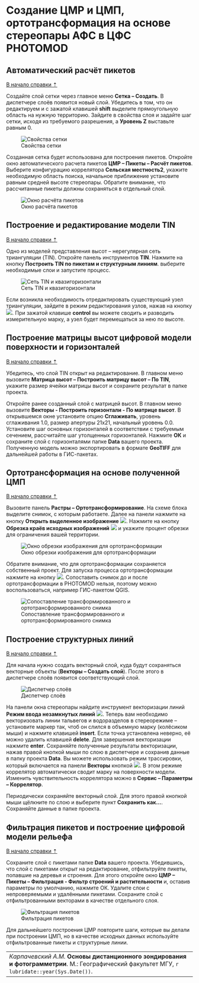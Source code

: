 # Создание ЦМР и ЦМП, ортотрансформация на основе стереопары АФС в ЦФС PHOTOMOD {#photomod_DEM}


## Автоматический расчёт пикетов {#photomod_DEM-pikets}
[В начало справки ⇡](#photomod_DEM)


Создайте слой сетки через главное меню **Сетка – Создать**. В диспетчере слоёв появится новый слой. Убедитесь в том, что он редактируем и с зажатой клавишей **shift**  выделите прямоугольную область на нужную территорию. Зайдите в свойства слоя и задайте шаг сетки, исходя из требуемого разрешения, а **Уровень Z** выставьте равным 0.


![Свойства сетки](images\Ref16\Grid_Properties.png)


Созданная сетка будет использована для построения пикетов. Откройте окно автоматического расчета пикетов **ЦМР – Пикеты – Расчёт пикетов**. Выберите конфигурацию коррелятора **Сельская местность2**, укажите необходимую область поиска, начальное приближение установите равным средней высоте стереопары. Обратите внимание, что рассчитанные пикеты должны сохраняться в отдельный слой.


![Окно расчёта пикетов](images\Ref16\Piket_Calculation.png)


## Построение и редактирование модели TIN {#photomod_DEM-TIN}
[В начало справки ⇡](#photomod_DEM)


Одно из моделей представления высот – нерегулярная сеть триангуляции (TIN). Откройте панель инструментов **TIN**. Нажмите на кнопку **Построить TIN по пикетам и структурным линиям**. выберите необходимые слои и запустите процесс.


![Сеть TIN и квазигоризонтали](images\Ref16\TIN.png)


Если возникла необходимость отредактировать существующий узел триангуляции, зайдите в режим редактирования узлов, нажав на кнопку ![](images\Ref16\Vertex_Edit.png). При зажатой клавише **control** вы можете сводить и разводить измерительную марку, а узел будет перемещаться за нею по высоте.


## Построение матрицы высот цифровой модели поверхности и горизонталей {#photomod_DEM-H_matrix}
[В начало справки ⇡](#photomod_DEM)


Убедитесь, что слой TIN открыт на редактирование. В главном меню вызовите **Матрица высот – Построить матрицу высот – По TIN**, укажите размер ячейки матрицы высот и сохраните результат в папке проекта.


Откройте ранее созданный слой с матрицей высот. В главном меню вызовите **Векторы - Построить горизонтали - По матрице высот**. В открывшемся окне установите опцию **Сглаживать**, уровень сглаживания 1.0, размер апертуры 21x21, начальный уровень 0.0. Установите шаг основных горизонталей в соответствии с требуемым сечением, рассчитайте шаг утолщенных горизонталей. Нажмите **ОК** и сохраните слой с горизонталями папке **Data** вашего проекта. Полученную модель можно экспортировать в формате **GeoTIFF** для дальнейшей работы в ГИС-пакетах.


## Ортотрансформация на основе полученной ЦМП {#photomod_DEM-Orthorectification}
[В начало справки ⇡](#photomod_DEM)


Вызовите панель **Растры – Ортотрансформирование**. На схеме блока выделите снимок, с которым работаете. Далее на панели нажмите на кнопку **Открыть выделенное изображение** ![](images\Ref16\Select.png). Нажмите на кнопку **Обрезка краёв исходных изображений** ![](images\Ref16\Clip2.png) и укажите процент обрезки для ограничения вашей территории.


![Окно обрезки изображения для ортотрансформации](images\Ref16\Clip.png)


Обратите внимание, что для ортотрансформации сохраняется собственный проект. Для запуска процесса ортотрансформации нажмите на кнопку ![](images\Ref16\Run.png). Сопоставить снимок до и после ортотрансформации в PHOTOMOD нельзя, поэтому можно воспользоваться, например ГИС-пакетом QGIS.


![Сопоставление трансформированного и ортотрансформированного снимка](images\Ref16\Comparison.gif)


## Построение структурных линий {#photomod_DEM-structure_lines}
[В начало справки ⇡](#photomod_DEM)


Для начала нужно создать векторный слой, куда будут сохраняться векторные объекты (**Векторы – Создать слой**). После этого в диспетчере слоёв появится соответствующий слой.


![Диспетчер слоёв](images\Ref16\Layers.png)


На панели окна стереопары найдите инструмент векторизации линий **Режим ввода незамкнутых линий** ![](images\Ref16\Polyline.png). Теперь вам необходимо векторизовать линии тальвегов и водоразделов в стереорежиме – установите маркер так, чтоб он слился в объемную марку (колёсиком мыши) и нажмите клавишей **insert**. Если точка установлена неверно, её можно удалить клавишей **delete**. Для завершения векторизации нажмите **enter**. Сохраняйте полученные результаты векторизации, нажав правой кнопкой мыши по слою в диспетчере и сохранив данные в папку проекта **Data**. Вы можете использовать режим трассировки, который включается на панели **Векторы** кнопкой ![](images\Ref16\Tracing.png). В этом режиме коррелятор автоматически сводит марку на поверхности модели. Изменить чувствительность коррелятора можно в **Сервис – Параметры – Коррелятор**.


Периодически сохраняйте векторный слой. Для этого правой кнопкой мыши щёлкните по слою и выберите пункт **Сохранить как...**. Сохраняйте данные в папке проекта.



## Фильтрация пикетов и построение цифровой модели рельефа {#photomod_DEM-DEM}
[В начало справки ⇡](#photomod_DEM)


Сохраните слой с пикетами папке **Data** вашего проекта. Убедившись, что слой с пикетами открыт на редактирование, отфильтруйте пикеты, попавшие на деревья и строения. Для этого откройте окно **ЦМР – Пикеты – Фильтрация - Фильтр строений и растительности** и, оставив параметры по умолчанию, нажмите ОК. Удалите слои с непроверяемыми и удалёнными пикетами. Сохраните слой с отфильтрованными векторами в качестве отдельного слоя.


![Фильтрация пикетов](images\Ref16\Filtration.png)


Для дальнейшего построения ЦМР повторите шаги, которые вы делали при построении ЦМП, но в качестве исходных данных используйте отфильтрованные пикеты и структурные линии.


----
_Карпачевский А.М._ **Основы дистанционного зондирования и фотограмметрии**. М.: Географический факультет МГУ, `r lubridate::year(Sys.Date())`.
----